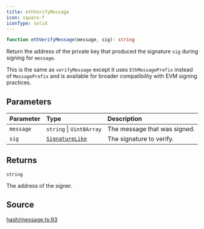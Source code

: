 ```yaml
---
title: ethVerifyMessage
icon: square-f
iconType: solid
---
```


```ts
function ethVerifyMessage(message, sig): string
```

Return the address of the private key that produced the signature `sig` during signing for `message`.

This is the same as `verifyMessage` except it uses `EthMessagePrefix` instead of `MessagePrefix` and is available for
broader compatibility with EVM signing practices.

## Parameters

| Parameter | Type | Description |
| :------ | :------ | :------ |
| `message` | `string` \| `Uint8Array` | The message that was signed. |
| `sig` | [`SignatureLike`](/sdk/content/type-aliases/SignatureLike) | The signature to verify. |

## Returns

`string`

The address of the signer.

## Source

[hash/message.ts:93](https://github.com/dominant-strategies/quais.js/blob/c523dd62336b397db22e917054b8a36177cabf46/src/hash/message.ts#L93)
